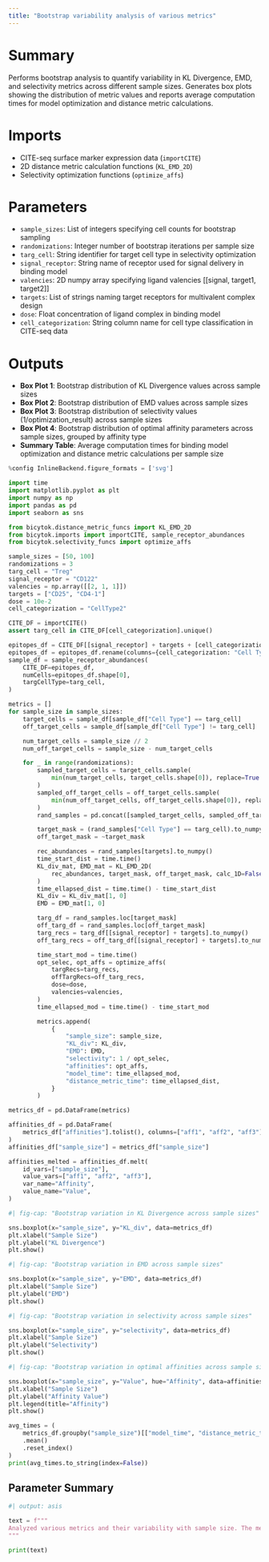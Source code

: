 ```yaml
---
title: "Bootstrap variability analysis of various metrics"
---
```


# Summary
Performs bootstrap analysis to quantify variability in KL Divergence, EMD, and selectivity metrics across different sample sizes. Generates box plots showing the distribution of metric values and reports average computation times for model optimization and distance metric calculations.

# Imports
- CITE-seq surface marker expression data (`importCITE`)
- 2D distance metric calculation functions (`KL_EMD_2D`)
- Selectivity optimization functions (`optimize_affs`)

# Parameters
- `sample_sizes`: List of integers specifying cell counts for bootstrap sampling
- `randomizations`: Integer number of bootstrap iterations per sample size
- `targ_cell`: String identifier for target cell type in selectivity optimization
- `signal_receptor`: String name of receptor used for signal delivery in binding model
- `valencies`: 2D numpy array specifying ligand valencies [[signal, target1, target2]]
- `targets`: List of strings naming target receptors for multivalent complex design
- `dose`: Float concentration of ligand complex in binding model
- `cell_categorization`: String column name for cell type classification in CITE-seq data

# Outputs
- **Box Plot 1**: Bootstrap distribution of KL Divergence values across sample sizes
- **Box Plot 2**: Bootstrap distribution of EMD values across sample sizes  
- **Box Plot 3**: Bootstrap distribution of selectivity values (1/optimization_result) across sample sizes
- **Box Plot 4**: Bootstrap distribution of optimal affinity parameters across sample sizes, grouped by affinity type
- **Summary Table**: Average computation times for binding model optimization and distance metric calculations per sample size

```python
%config InlineBackend.figure_formats = ['svg']

import time
import matplotlib.pyplot as plt
import numpy as np
import pandas as pd
import seaborn as sns

from bicytok.distance_metric_funcs import KL_EMD_2D
from bicytok.imports import importCITE, sample_receptor_abundances
from bicytok.selectivity_funcs import optimize_affs

sample_sizes = [50, 100]
randomizations = 3
targ_cell = "Treg"
signal_receptor = "CD122"
valencies = np.array([[2, 1, 1]])
targets = ["CD25", "CD4-1"]
dose = 10e-2
cell_categorization = "CellType2"

CITE_DF = importCITE()
assert targ_cell in CITE_DF[cell_categorization].unique()

epitopes_df = CITE_DF[[signal_receptor] + targets + [cell_categorization]]
epitopes_df = epitopes_df.rename(columns={cell_categorization: "Cell Type"})
sample_df = sample_receptor_abundances(
    CITE_DF=epitopes_df,
    numCells=epitopes_df.shape[0],
    targCellType=targ_cell,
)

metrics = []
for sample_size in sample_sizes:
    target_cells = sample_df[sample_df["Cell Type"] == targ_cell]
    off_target_cells = sample_df[sample_df["Cell Type"] != targ_cell]

    num_target_cells = sample_size // 2
    num_off_target_cells = sample_size - num_target_cells

    for _ in range(randomizations):
        sampled_target_cells = target_cells.sample(
            min(num_target_cells, target_cells.shape[0]), replace=True
        )
        sampled_off_target_cells = off_target_cells.sample(
            min(num_off_target_cells, off_target_cells.shape[0]), replace=True
        )
        rand_samples = pd.concat([sampled_target_cells, sampled_off_target_cells])

        target_mask = (rand_samples["Cell Type"] == targ_cell).to_numpy()
        off_target_mask = ~target_mask

        rec_abundances = rand_samples[targets].to_numpy()
        time_start_dist = time.time()
        KL_div_mat, EMD_mat = KL_EMD_2D(
            rec_abundances, target_mask, off_target_mask, calc_1D=False
        )
        time_ellapsed_dist = time.time() - time_start_dist
        KL_div = KL_div_mat[1, 0]
        EMD = EMD_mat[1, 0]

        targ_df = rand_samples.loc[target_mask]
        off_targ_df = rand_samples.loc[off_target_mask]
        targ_recs = targ_df[[signal_receptor] + targets].to_numpy()
        off_targ_recs = off_targ_df[[signal_receptor] + targets].to_numpy()

        time_start_mod = time.time()
        opt_selec, opt_affs = optimize_affs(
            targRecs=targ_recs,
            offTargRecs=off_targ_recs,
            dose=dose,
            valencies=valencies,
        )
        time_ellapsed_mod = time.time() - time_start_mod

        metrics.append(
            {
                "sample_size": sample_size,
                "KL_div": KL_div,
                "EMD": EMD,
                "selectivity": 1 / opt_selec,
                "affinities": opt_affs,
                "model_time": time_ellapsed_mod,
                "distance_metric_time": time_ellapsed_dist,
            }
        )

metrics_df = pd.DataFrame(metrics)

affinities_df = pd.DataFrame(
    metrics_df["affinities"].tolist(), columns=["aff1", "aff2", "aff3"]
)
affinities_df["sample_size"] = metrics_df["sample_size"]

affinities_melted = affinities_df.melt(
    id_vars=["sample_size"],
    value_vars=["aff1", "aff2", "aff3"],
    var_name="Affinity",
    value_name="Value",
)
```

```python
#| fig-cap: "Bootstrap variation in KL Divergence across sample sizes"

sns.boxplot(x="sample_size", y="KL_div", data=metrics_df)
plt.xlabel("Sample Size")
plt.ylabel("KL Divergence")
plt.show()
```

```python
#| fig-cap: "Bootstrap variation in EMD across sample sizes"

sns.boxplot(x="sample_size", y="EMD", data=metrics_df)
plt.xlabel("Sample Size")
plt.ylabel("EMD")
plt.show()
```

```python
#| fig-cap: "Bootstrap variation in selectivity across sample sizes"

sns.boxplot(x="sample_size", y="selectivity", data=metrics_df)
plt.xlabel("Sample Size")
plt.ylabel("Selectivity")
plt.show()
```

```python
#| fig-cap: "Bootstrap variation in optimal affinities across sample sizes"

sns.boxplot(x="sample_size", y="Value", hue="Affinity", data=affinities_melted)
plt.xlabel("Sample Size")
plt.ylabel("Affinity Value")
plt.legend(title="Affinity")
plt.show()
```

```python
avg_times = (
    metrics_df.groupby("sample_size")[["model_time", "distance_metric_time"]]
    .mean()
    .reset_index()
)
print(avg_times.to_string(index=False))
```

## Parameter Summary
```python
#| output: asis

text = f"""
Analyzed various metrics and their variability with sample size. The metrics were calculated for the target cell type **{targ_cell}** using the signal receptor **{signal_receptor}** and target receptors **{target_receptors}** at a dose of **{dose}**. The analyses were performed on **{randomizations}** bootstrapped samplings for each sample size, with a total of **{sample_sizes}** sample sizes.
"""

print(text)
```